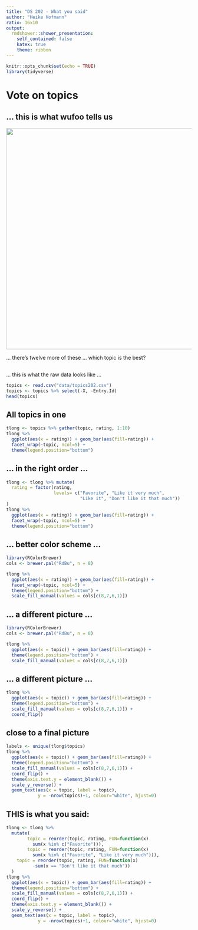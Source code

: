 ```yaml
---
title: "DS 202 - What you said"
author: "Heike Hofmann"
ratio: 16x10
output:
  rmdshower::shower_presentation:
    self_contained: false
    katex: true
    theme: ribbon
---
```

```r
knitr::opts_chunk$set(echo = TRUE)
library(tidyverse)
```
# Vote on topics


## ... this is what wufoo tells us

<img src="images/topics.png" width=600>

... there's twelve more of these ... which topic is the best?

## 

... this is what the raw data looks like ...

```r
topics <- read.csv("data/topics202.csv")
topics <- topics %>% select(-X, -Entry.Id)
head(topics)
```

## All topics in one

```r
tlong <- topics %>% gather(topic, rating, 1:10)
tlong %>% 
  ggplot(aes(x = rating)) + geom_bar(aes(fill=rating)) +
  facet_wrap(~topic, ncol=5) +
  theme(legend.position="bottom")
```


## ... in the right order ...

```r
tlong <- tlong %>% mutate(
  rating = factor(rating, 
                  levels= c("Favorite", "Like it very much",
                            "Like it", "Don't like it that much"))
)
tlong %>% 
  ggplot(aes(x = rating)) + geom_bar(aes(fill=rating)) +
  facet_wrap(~topic, ncol=5) +
  theme(legend.position="bottom")
```

## ... better color scheme ...

```r
library(RColorBrewer)
cols <- brewer.pal("RdBu", n = 8)

tlong %>% 
  ggplot(aes(x = rating)) + geom_bar(aes(fill=rating)) +
  facet_wrap(~topic, ncol=5) +
  theme(legend.position="bottom") +
  scale_fill_manual(values = cols[c(8,7,6,1)])
```

## ... a different picture ...

```r
library(RColorBrewer)
cols <- brewer.pal("RdBu", n = 8)

tlong %>% 
  ggplot(aes(x = topic)) + geom_bar(aes(fill=rating)) +
  theme(legend.position="bottom") +
  scale_fill_manual(values = cols[c(8,7,6,1)])
```

## ... a different picture ...

```r
tlong %>% 
  ggplot(aes(x = topic)) + geom_bar(aes(fill=rating)) +
  theme(legend.position="bottom") +
  scale_fill_manual(values = cols[c(8,7,6,1)]) +
  coord_flip()
```

## close to a final picture

```r
labels <- unique(tlong$topics)
tlong %>% 
  ggplot(aes(x = topic)) + geom_bar(aes(fill=rating)) +
  theme(legend.position="bottom") +
  scale_fill_manual(values = cols[c(8,7,6,1)]) +
  coord_flip() + 
  theme(axis.text.y = element_blank()) +
  scale_y_reverse() +
  geom_text(aes(x = topic, label = topic), 
            y = -nrow(topics)+1, colour="white", hjust=0)
```

##  THIS is what you said:

```r
tlong <- tlong %>% 
  mutate(
        topic = reorder(topic, rating, FUN=function(x) 
          sum(x %in% c("Favorite"))),
        topic = reorder(topic, rating, FUN=function(x) 
          sum(x %in% c("Favorite", "Like it very much"))),
    topic = reorder(topic, rating, FUN=function(x) 
          -sum(x == "Don't like it that much"))
  )
tlong %>% 
  ggplot(aes(x = topic)) + geom_bar(aes(fill=rating)) +
  theme(legend.position="bottom") +
  scale_fill_manual(values = cols[c(8,7,6,1)]) +
  coord_flip() + 
  theme(axis.text.y = element_blank()) +
  scale_y_reverse() +
  geom_text(aes(x = topic, label = topic), 
            y = -nrow(topics)+1, colour="white", hjust=0)
```
